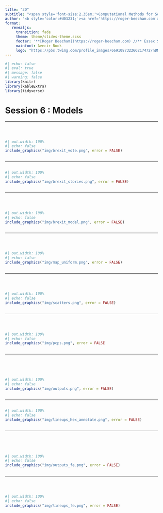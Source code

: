 ```yaml
---
title: "3D"
subtitle: "<span style='font-size:2.35em;'>Computational Methods for Social Data Science</span>"
author: "<b style='color:#d03231;'><a href='https://roger-beecham.com'>Roger Beecham</a></b> **//** August 2023"
format: 
   revealjs:
     transition: fade
     theme: theme/slides-theme.scss
     footer: '**[Roger Beecham](https://roger-beecham.com) //** Essex Summer School **//** August 2023'
     mainfont: Avenir Book
     logo: "https://pbs.twimg.com/profile_images/669108732266217472/nDMLknup_400x400.jpg"
---
```



```r
#| echo: false
#| eval: true
#| message: false
#| warning: false
library(knitr)
library(kableExtra)
library(tidyverse)
```


# Session 6 : Models

---

<br>

::: {.column width="85%"}
```r
#| out.width: 100%
#| echo: false
include_graphics("img/brexit_vote.png", error = FALSE)
```
:::

---



::: {.column width="85%"}
```r
#| out.width: 100%
#| echo: false
include_graphics("img/brexit_stories.png", error = FALSE)
```
:::

---

<br>

::: {.column width="85%"}
```r
#| out.width: 100%
#| echo: false
include_graphics("img/brexit_model.png", error = FALSE)
```
:::

---

<br>

::: {.column width="95%"}
```r
#| out.width: 100%
#| echo: false
include_graphics("img/map_uniform.png", error = FALSE)
```
:::


---

<br>

::: {.column width="85%"}
```r
#| out.width: 100%
#| echo: false
include_graphics("img/scatters.png", error = FALSE)
```
:::

---

<br>

::: {.column width="65%"}
```r
#| out.width: 100%
#| echo: false
include_graphics("img/pcps.png", error = FALSE)
```
:::

---

<br><br>

::: {.column width="85%"}
```r
#| out.width: 100%
#| echo: false
include_graphics("img/outputs.png", error = FALSE)
```
:::

---

::: {.column width="90%"}
```r
#| out.width: 100%
#| echo: false
include_graphics("img/lineups_hex_annotate.png", error = FALSE)
```
:::

---

<br><br>

::: {.column width="90%"}

```r
#| out.width: 100%
#| echo: false
include_graphics("img/outputs_fe.png", error = FALSE)
```

:::

---

<br>

::: {.column width="90%"}

```r
#| out.width: 100%
#| echo: false
include_graphics("img/lineups_fe.png", error = FALSE)
```

:::


